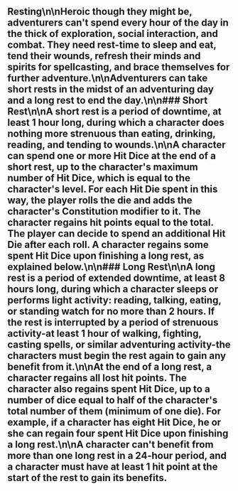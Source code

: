 ## Resting\n\nHeroic though they might be, adventurers can't spend every hour of the day in the thick of exploration, social interaction, and combat. They need rest-time to sleep and eat, tend their wounds, refresh their minds and spirits for spellcasting, and brace themselves for further adventure.\n\nAdventurers can take short rests in the midst of an adventuring day and a long rest to end the day.\n\n### Short Rest\n\nA short rest is a period of downtime, at least 1 hour long, during which a character does nothing more strenuous than eating, drinking, reading, and tending to wounds.\n\nA character can spend one or more Hit Dice at the end of a short rest, up to the character's maximum number of Hit Dice, which is equal to the character's level. For each Hit Die spent in this way, the player rolls the die and adds the character's Constitution modifier to it. The character regains hit points equal to the total. The player can decide to spend an additional Hit Die after each roll. A character regains some spent Hit Dice upon finishing a long rest, as explained below.\n\n### Long Rest\n\nA long rest is a period of extended downtime, at least 8 hours long, during which a character sleeps or performs light activity: reading, talking, eating, or standing watch for no more than 2 hours. If the rest is interrupted by a period of strenuous activity-at least 1 hour of walking, fighting, casting spells, or similar adventuring activity-the characters must begin the rest again to gain any benefit from it.\n\nAt the end of a long rest, a character regains all lost hit points. The character also regains spent Hit Dice, up to a number of dice equal to half of the character's total number of them (minimum of one die). For example, if a character has eight Hit Dice, he or she can regain four spent Hit Dice upon finishing a long rest.\n\nA character can't benefit from more than one long rest in a 24-hour period, and a character must have at least 1 hit point at the start of the rest to gain its benefits.